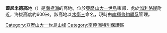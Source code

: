 '''蓋尼米德高地'''（{{lang-en|Ganymede Heights}}）是[[南極洲|南極洲]]的高地，位於[[亞歷山大一世島|亞歷山大一世島]]東部，處於[[伽利略崖|伽利略崖]]附近，海拔高度約600米，該高地以[[木衛三|木衛三]]命名，現時由[[南極條約體系|南極條約體系]]管理。

{{coord|70|52|S|68|26|W|source:GNIS|display=title}}

{{DEFAULTSORT:Ganymede Heights}}
[[Category:亞歷山大一世島山峰|Category:亞歷山大一世島山峰]]
[[Category:南極洲特別保護區|Category:南極洲特別保護區]]

{{AlexanderIsland-geo-stub}}